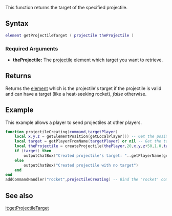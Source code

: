 
{{Client function}}
This function returns the target of the specified projectile.

==Syntax==
<syntaxhighlight lang="lua">
element getProjectileTarget ( projectile theProjectile )
</syntaxhighlight>
{{OOP||[[/projectile.md|projectile]]:getTarget|target}}

===Required Arguments===
*'''theProjectile:''' The [[/projectiles.md|projectile]] element which target you want to retrieve.

==Returns==
Returns the [[/element.md|element]] which is the projectile's target if the projectile is valid and can have a target (like a heat-seeking rocket), ''false'' otherwise.

{{New feature/item|3.0141|1.4.0|6990|If the projectile is a satchel charge, returns the [[/element.md|element]] at which it is glued to (or ''nil'' if it isn't glued to any).}}

==Example==
This example allows a player to send projectiles at other players.

<syntaxhighlight lang="lua">function projectileCreating(command,targetPlayer)
    local x,y,z = getElementPosition(getLocalPlayer()) -- Get the position of the player
    local target = getPlayerFromName(targetPlayer) or nil -- Get the target, or set it to nil if no target specified
    local theProjectile = createProjectile(thePlayer,20,x,y,z+50,1.0,target)
    if (target) then
        outputChatBox("Created projectile's target: "..getPlayerName(getProjectileTarget(theProjectile)))
    else
        outputChatBox("Created projectile with no target")
    end
end
addCommandHandler("rocket",projectileCreating) -- Bind the 'rocket' command to projectileCreating function
</syntaxhighlight>

==See also==
{{Client projectile functions}}

[[/it:getProjectileTarget.md|it:getProjectileTarget]]